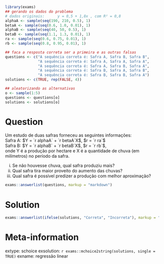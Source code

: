 ```{r data_generation, echo = FALSE, results = "hide"}
library(exams)
## gerando os dados do problema
# dados originais:		y = 0,5 + 1,8x , com R² = 0,8
alphaA <- sample(seq(190, 210, 0.5), 1)
betaA <- sample(seq(0.6, 1.0, 0.01), 1)
alphaB <- sample(seq(40, 50, 0.5), 1)
betaB <- sample(seq(1.1, 1.3, 0.01), 1)
ra <- sample(seq(0.6, 0.75, 0.01), 1)
rb <- sample(seq(0.8, 0.95, 0.01), 1)

## faca a resposta correta ser a primeira e as outras falsas
questions <- c("A sequência correta é: Safra A, Safra B, Safra B", 
               "A sequência correta é: Safra A, Safra A, Safra A",
               "A sequência correta é: Safra A, Safra B, Safra A",
               "A sequência correta é: Safra B, Safra A, Safra B",
               "A sequência correta é: Safra B, Safra B, Safra A")
solutions <- c(TRUE, rep(FALSE, 4))

## aleatorizando as alternativas
o <- sample(1:5)
questions <- questions[o]
solutions <- solutions[o]
```

Question
========
Um estudo de duas safras forneceu as seguintes informações:  
Safra A: $Y = `r alphaA` + `r betaA`X$, $r = `r ra`$  
Safra B: $Y = `r alphaB` + `r betaB`X$, $r = `r rb`$,   
onde Y é a produção por hectare e X é a quantidade de chuva (em milímetros) no período da safra. 

i) Se não houvesse chuva, qual safra produziu mais?
ii) Qual safra tira maior proveito do aumento das chuvas? 
iii) Qual safra é possível predizer a produção com melhor aproximação?


```{r questionlist, echo = FALSE, results = "asis"}
exams::answerlist(questions, markup = "markdown")
```

Solution
========

```{r solutionlist, echo = FALSE, results = "asis"}
exams::answerlist(ifelse(solutions, "Correta", "Incorreta"), markup = "markdown")
```

Meta-information
================
extype: schoice
exsolution: `r exams::mchoice2string(solutions, single = TRUE)`
exname: regressão linear